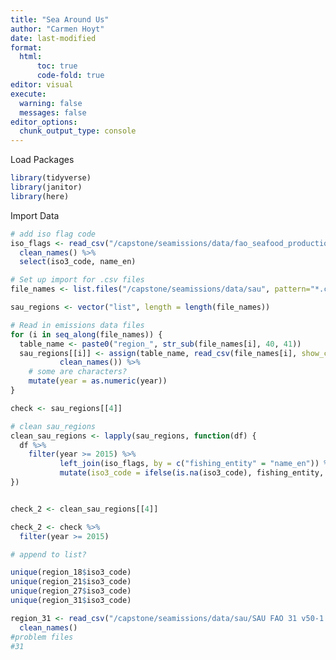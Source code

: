 ```yaml
---
title: "Sea Around Us"
author: "Carmen Hoyt"
date: last-modified
format:
  html:
      toc: true
      code-fold: true
editor: visual
execute:
  warning: false
  messages: false
editor_options: 
  chunk_output_type: console
---
```


Load Packages

```r
library(tidyverse)
library(janitor)
library(here)
```

Import Data

```r
# add iso flag code
iso_flags <- read_csv("/capstone/seamissions/data/fao_seafood_production/CL_FI_COUNTRY_GROUPS.csv", show_col_types = FALSE) %>%
  clean_names() %>%
  select(iso3_code, name_en)

# Set up import for .csv files
file_names <- list.files("/capstone/seamissions/data/sau", pattern="*.csv", full.names = TRUE)

sau_regions <- vector("list", length = length(file_names))

# Read in emissions data files
for (i in seq_along(file_names)) {
  table_name <- paste0("region_", str_sub(file_names[i], 40, 41))
  sau_regions[[i]] <- assign(table_name, read_csv(file_names[i], show_col_types = FALSE) %>%
           clean_names()) %>%
    # some are characters? 
    mutate(year = as.numeric(year))
}

check <- sau_regions[[4]]

# clean sau_regions
clean_sau_regions <- lapply(sau_regions, function(df) {
  df %>%
    filter(year >= 2015) %>%
           left_join(iso_flags, by = c("fishing_entity" = "name_en")) %>%
           mutate(iso3_code = ifelse(is.na(iso3_code), fishing_entity, iso3_code))
})


check_2 <- clean_sau_regions[[4]]

check_2 <- check %>%
  filter(year >= 2015)

# append to list?

unique(region_18$iso3_code)
unique(region_21$iso3_code)
unique(region_27$iso3_code)
unique(region_31$iso3_code)

region_31 <- read_csv("/capstone/seamissions/data/sau/SAU FAO 31 v50-1.csv", show_col_types = FALSE) %>%
  clean_names()
#problem files
#31
```

